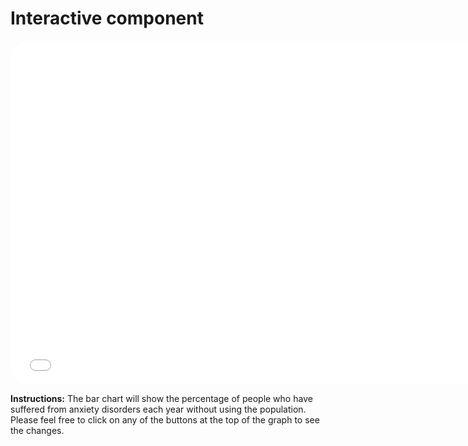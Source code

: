 # Interactive component
<iframe style="border-radius: 25px; border:none; background: #FDE6EC" src="interactiveHT.html" width="750" height="550"></iframe>

**Instructions:**
The bar chart will show the percentage of people who have suffered from anxiety disorders each year without using the population. Please feel free to click on any of the buttons at the top of the graph to see the changes.